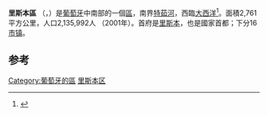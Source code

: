 {{Infobox settlement
<!-- See Template:Infobox settlement for additional fields and descriptions -->
| name                    = 里斯本區
| native_name             = Distrito de Lisboa
| native_name_lang        = pt
| settlement_type         = [[区_(葡萄牙)|區]]
| image_skyline           = 
| image_caption           = 
| image_flag              =
| image_seal              = 
| image_shield            = Crest of Lisboa.png
| image_map               = LocalDistritoLisboa.svg
| map_caption             = 
| coordinates             = 
| subdivision_type        = [[世界政區索引|国家]]
| subdivision_name        = {{POR}}
| subdivision_type1       = [[葡萄牙地域统计单位命名法|大区]]
| subdivision_name1       = [[里斯本大區|里斯本大區]]<br>(部分位于[[阿連特茹大區|阿連特茹大區]])
| subdivision_type2       = [[省_(葡萄牙)|历史省份]]
| subdivision_name2       = [[埃斯特雷马杜拉省|埃斯特雷马杜拉省]]<br>(部分位于[[里巴特茹省|里巴特茹省]])
| subdivision_type3       = [[市镇_(葡萄牙)|市镇]]数
| subdivision_name3       = 16
| subdivision_type4       = [[堂区_(葡萄牙)|堂区]]数
| subdivision_name4       = 134
| established_title       = 
| established_date        = 
| founder                 = 
| seat_type               = 首府
| seat                    = [[里斯本|里斯本]]
| government_footnotes    = 
| leader_party            = 
| leader_title            = 
| leader_name             = 
| unit_pref               = Metric<!-- or US or UK -->
| area_footnotes          = 
| area_total_km2          = 2,800
| elevation_footnotes     = 
| elevation_m             = 
| population_footnotes    = 
| population_total        = 2,135,992
| population_as_of        = 
| population_density_km2  = auto
| population_demonym      = 
| population_note         = 
| timezone1               = 
| utc_offset1             = 
| timezone1_DST           = 
| utc_offset1_DST         = 
| postal_code_type        = 
| postal_code             = 
| area_code_type          = 
| area_code               = 
| iso_code                = PT-11
| website                 = 
| footnotes               = 
| blank_name_sec1         = [[共和国议会_(葡萄牙)|共和国议会议员]]数
| blank_info_sec1         = 48
}}
'''里斯本區''' （{{lang-pt|Distrito de Lisboa}}，{{IPA-pt|disˈtɾitu ðɨ liʒˈboɐ|pron|pt-pt Lisboa FF.ogg}}）是[[葡萄牙|葡萄牙]]中南部的一個[[区_(葡萄牙)|區]]，南界[[塔霍河|特茹河]]，西臨[[大西洋|大西洋]]<ref name="李健2001">{{cite book|author=李健|title=天堑通途 中囯共产党对外交往纪实|url=http://books.google.com/books?id=MtLRK_oeR_EC&pg=PA1|year=2001|publisher=Petit Futé|isbn=7-80115-446-0|pages=1–|access-date=2014-06-11|archive-date=2014-07-15|archive-url=https://web.archive.org/web/20140715022253/http://books.google.com/books?id=MtLRK_oeR_EC&pg=PA1|dead-url=no}}</ref>。面積2,761平方公里，人口2,135,992人 （2001年）。首府是[[里斯本|里斯本]]，也是國家首都；下分16[[市镇_(葡萄牙)|市镇]]。

==参考==
{{reflist}}

{{葡萄牙的区和自治区}}
{{Portugal-stub}}
[[Category:葡萄牙的區|Category:葡萄牙的區]]
[[Category:里斯本区|]]
